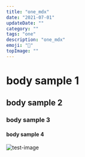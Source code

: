 ```yaml
---
title: "one_mdx"
date: "2021-07-01"
updateDate: ""
category: ""
tags: "one"
description: "one_mdx"
emoji: "🙂"
topImage: ""
---
```


# body sample 1

## body sample 2

### body sample 3

#### body sample 4

![test-image](./local.jpg)

